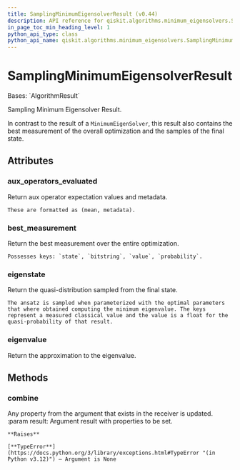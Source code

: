 ```yaml
---
title: SamplingMinimumEigensolverResult (v0.44)
description: API reference for qiskit.algorithms.minimum_eigensolvers.SamplingMinimumEigensolverResult in qiskit v0.44
in_page_toc_min_heading_level: 1
python_api_type: class
python_api_name: qiskit.algorithms.minimum_eigensolvers.SamplingMinimumEigensolverResult
---
```


# SamplingMinimumEigensolverResult

<Class id="qiskit.algorithms.minimum_eigensolvers.SamplingMinimumEigensolverResult" isDedicatedPage={true} github="https://github.com/qiskit/qiskit/tree/stable/0.25/qiskit/algorithms/minimum_eigensolvers/sampling_mes.py" signature="qiskit.algorithms.minimum_eigensolvers.SamplingMinimumEigensolverResult" modifiers="class">
  Bases: `AlgorithmResult`

  Sampling Minimum Eigensolver Result.

  In contrast to the result of a `MinimumEigenSolver`, this result also contains the best measurement of the overall optimization and the samples of the final state.

  ## Attributes

  ### aux\_operators\_evaluated

  <Attribute id="qiskit.algorithms.minimum_eigensolvers.SamplingMinimumEigensolverResult.aux_operators_evaluated">
    Return aux operator expectation values and metadata.

    These are formatted as (mean, metadata).
  </Attribute>

  ### best\_measurement

  <Attribute id="qiskit.algorithms.minimum_eigensolvers.SamplingMinimumEigensolverResult.best_measurement">
    Return the best measurement over the entire optimization.

    Possesses keys: `state`, `bitstring`, `value`, `probability`.
  </Attribute>

  ### eigenstate

  <Attribute id="qiskit.algorithms.minimum_eigensolvers.SamplingMinimumEigensolverResult.eigenstate">
    Return the quasi-distribution sampled from the final state.

    The ansatz is sampled when parameterized with the optimal parameters that where obtained computing the minimum eigenvalue. The keys represent a measured classical value and the value is a float for the quasi-probability of that result.
  </Attribute>

  ### eigenvalue

  <Attribute id="qiskit.algorithms.minimum_eigensolvers.SamplingMinimumEigensolverResult.eigenvalue">
    Return the approximation to the eigenvalue.
  </Attribute>

  ## Methods

  ### combine

  <Function id="qiskit.algorithms.minimum_eigensolvers.SamplingMinimumEigensolverResult.combine" signature="combine(result)">
    Any property from the argument that exists in the receiver is updated. :param result: Argument result with properties to be set.

    **Raises**

    [**TypeError**](https://docs.python.org/3/library/exceptions.html#TypeError "(in Python v3.12)") – Argument is None
  </Function>
</Class>

